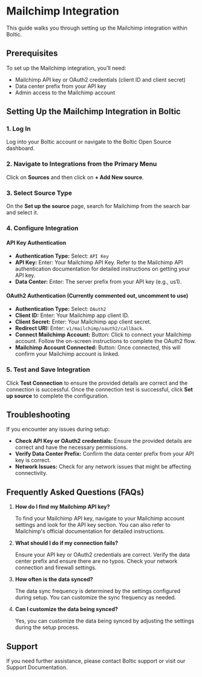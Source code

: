 # Mailchimp Integration

This guide walks you through setting up the Mailchimp integration within Boltic.

## Prerequisites

To set up the Mailchimp integration, you'll need:

- Mailchimp API key or OAuth2 credentials (client ID and client secret)
- Data center prefix from your API key
- Admin access to the Mailchimp account

## Setting Up the Mailchimp Integration in Boltic

### 1. Log In

Log into your Boltic account or navigate to the Boltic Open Source dashboard.

### 2. Navigate to Integrations from the Primary Menu

Click on **Sources** and then click on **+ Add New source**.

### 3. Select Source Type

On the **Set up the source** page, search for Mailchimp from the search bar and select it.

### 4. Configure Integration

#### API Key Authentication

- **Authentication Type:** Select: `API Key`
- **API Key:** Enter: Your Mailchimp API Key. Refer to the Mailchimp API authentication documentation for detailed instructions on getting your API key.
- **Data Center:** Enter: The server prefix from your API key (e.g., us1).

#### OAuth2 Authentication (Currently commented out, uncomment to use)

- **Authentication Type:** Select: `OAuth2`
- **Client ID:** Enter: Your Mailchimp app client ID.
- **Client Secret:** Enter: Your Mailchimp app client secret.
- **Redirect URI:** Enter: `v1/mailchimp/oauth2/callback`.
- **Connect Mailchimp Account:** Button: Click to connect your Mailchimp account. Follow the on-screen instructions to complete the OAuth2 flow.
- **Mailchimp Account Connected:** Button: Once connected, this will confirm your Mailchimp account is linked.

### 5. Test and Save Integration

Click **Test Connection** to ensure the provided details are correct and the connection is successful. Once the connection test is successful, click **Set up source** to complete the configuration.

## Troubleshooting

If you encounter any issues during setup:

- **Check API Key or OAuth2 credentials:** Ensure the provided details are correct and have the necessary permissions.
- **Verify Data Center Prefix:** Confirm the data center prefix from your API key is correct.
- **Network Issues:** Check for any network issues that might be affecting connectivity.

## Frequently Asked Questions (FAQs)

1. **How do I find my Mailchimp API key?**

   To find your Mailchimp API key, navigate to your Mailchimp account settings and look for the API key section. You can also refer to Mailchimp's official documentation for detailed instructions.

2. **What should I do if my connection fails?**

   Ensure your API key or OAuth2 credentials are correct.
   Verify the data center prefix and ensure there are no typos.
   Check your network connection and firewall settings.

3. **How often is the data synced?**

   The data sync frequency is determined by the settings configured during setup. You can customize the sync frequency as needed.

4. **Can I customize the data being synced?**

   Yes, you can customize the data being synced by adjusting the settings during the setup process.

## Support

If you need further assistance, please contact Boltic support or visit our Support Documentation.
